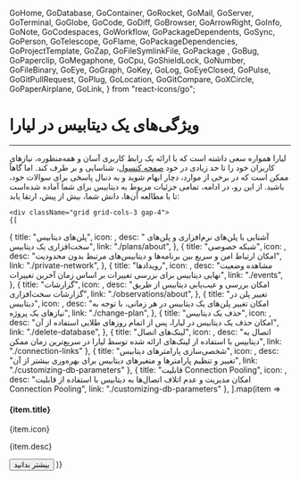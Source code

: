 
  GoHome,
  GoDatabase,
  GoContainer,
  GoRocket,
  GoMail,
  GoServer,
  GoTerminal,
  GoGlobe,
  GoCode,
  GoDiff,
  GoBrowser,
  GoArrowRight,
  GoInfo,
  GoNote,
  GoCodespaces,
  GoWorkflow,
  GoPackageDependents,
  GoSync,
  GoPerson,
  GoTelescope,
  GoFlame,
  GoPackageDependencies,
  GoProjectTemplate,
  GoZap,
  GoFileSymlinkFile,
  GoPackage ,
  GoBug,
  GoPaperclip,
  GoMegaphone,
  GoCpu,
  GoShieldLock,
  GoNumber,
  GoFileBinary,
  GoEye,
  GoGraph,
  GoKey,
  GoLog,
  GoEyeClosed,
  GoPulse,
  GoGitPullRequest,
  GoPlug,
  GoLocation,
  GoGitCompare,
  GoXCircle,
  GoPaperAirplane,
  GoLink,
} from "react-icons/go";

<Layout>
<Head>
<title>مستندات ویژگی‌های دیتابیس  - لیارا</title>
</Head>

# ویژگی‌های یک دیتابیس در لیارا
<hr className="mb-2" />
لیارا همواره سعی داشته است که با 
ارائه یک رابط کاربری آسان و همه‌منظوره، نیازهای کاربران خود را تا حد زیادی در خود <a href="https://console.liara.ir" className="blue-link">صفحه کنسول</a>، شناسایی و بر طرف کند. اما گاهاً ممکن است که در برخی از موارد، دچار ابهام شوید و به دنبال پاسخی
برای سوالات خود، باشید.
از این رو، در ادامه، تمامی جزئیات مربوط به دیتابیس برای شما آماده شده‌است تا با مطالعه آن‌ها، دانش شما، بیش از پیش، ارتقا یابد:

<div className="h-6" />

    <div className="grid grid-cols-3 gap-4">
    {[
  {
      title: "پلن‌های دیتابیس",
      icon: <GoCpu />,
      desc: " آشنایی با پلن‌های نرم‌افزاری و پلن‌های سخت‌افزاری یک دیتابیس",
      link: "./plans/about",
    },
    {
      title: "شبکه خصوصی",
      icon: <GoShieldLock  />,
      desc: "امکان ارتباط امن و سریع بین برنامه‌ها و دیتابیس‌های مرتبط بدون محدودیت",
      link: "./private-network",
    },
    {
      title: "رویدادها",
      icon: <GoEye />,
      desc: "مشاهده وضعیت نهایی دیتابیس برای بررسی تغییرات بر اساس زمان آخرین تغییرات",
      link: "./events",
    },
    {
      title: "گزارشات",
      icon: <GoGraph />,
      desc: "امکان بررسی و عیب‌یابی دیتابیس از طریق گزارشات سخت‌افزاری",
      link: "./observations/about",
    },
    {
      title: "تغییر پلن در دیتابیس",
      icon: <GoGitCompare />,
      desc: "امکان تغییر پلن‌های یک دیتابیس در هر زمانی، با توجه به نیازهای یک پروژه",
      link: "./change-plan",
    },
    {
      title: "حذف یک دیتابیس",
      icon: <GoXCircle  />,
      desc: "امکان حذف یک دیتابیس در لیارا، پس از اتمام روزهای طلایی استفاده از آن",
      link: "./delete-database",
    },
    {
        title: "لینک‌های اتصال",
        icon: <GoLink   />,
        desc: "اتصال به دیتابیس با استفاده از لینک‌های ارائه شده توسط لیارا در سریع‌ترین زمان ممکن",
        link: "./connection-links"
    },
    {
        title: "شخصی‌سازی پارامترهای دیتابیس",
        icon: <GoProjectTemplate    />,
        desc: "تغییر و تنظیم پارامترها و متغیرهای دیتابیس برای بهره‌وری بیشتر از آن",
        link: "./customizing-db-parameters"
    },
    {
        title: "قابلیت Connection Pooling",
        icon: <GoDiff />,
        desc: "امکان مدیریت و عدم اتلاف اتصال‌ها به دیتابیس با استفاده از قابلیت Connection Pooling",
        link: "./customizing-db-parameters"
    },
].map(item =>
        <Card className="min-h-[180px] flex flex-col justify-between items-start w-full">
        <div>
            <div className="flex items-center justify-between gap-3">
            <h4>
                {item.title}
            </h4>
            <div className="bg-[#222] text-white p-1 rounded-md">
                {item.icon}
            </div>
            </div>
            <p align='justify' className="text-[gray] leading-6 text-[14px] mt-3">
            {item.desc}
            </p>
        </div>
        <Link href={item.link}>
        <Button variant="link" href={item.link}>بیشتر بدانید</Button>
        </Link>
        </Card>
    )}
    </div>






</Layout>